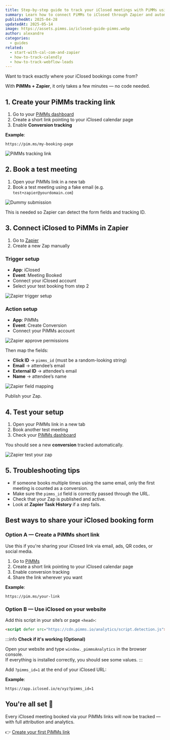 ```yaml
---
title: Step-by-step guide to track your iClosed meetings with PiMMs using Zapier
summary: Learn how to connect PiMMs to iClosed through Zapier and automatically track every calendar booking with full-funnel attribution.
publishedAt: 2025-04-28
updatedAt: 2025-05-14
image: https://assets.pimms.io/iclosed-guide-pimms.webp
author: alexandre
categories:
  - guides
related:
  - start-with-cal-com-and-zapier
  - how-to-track-calendly
  - how-to-track-webflow-leads
---
```


Want to track exactly where your iClosed bookings come from?

With **PiMMs + Zapier**, it only takes a few minutes — no code needed.

## 1. Create your PiMMs tracking link

1. Go to your [PiMMs dashboard](https://app.pimms.io)
2. Create a short link pointing to your iClosed calendar page
3. Enable **Conversion tracking**

**Example**:  
```
https://pim.ms/my-booking-page
```

![PiMMs tracking link](https://assets.pimms.io/pimms-tracking-link-iclosed.webp)

## 2. Book a test meeting

1. Open your PiMMs link in a new tab  
2. Book a test meeting using a fake email (e.g. `test+zapier@yourdomain.com`)

![Dummy submission](https://assets.pimms.io/iclosed-dummy-submission.webp)

This is needed so Zapier can detect the form fields and tracking ID.

## 3. Connect iClosed to PiMMs in Zapier

1. Go to [Zapier](https://zapier.com)
2. Create a new Zap manually

### Trigger setup

- **App**: iClosed  
- **Event**: Meeting Booked  
- Connect your iClosed account  
- Select your test booking from step 2

![Zapier trigger setup](https://assets.pimms.io/zapier-find-dummy-record-iclosed.webp)

### Action setup

- **App**: PiMMs  
- **Event**: Create Conversion  
- Connect your PiMMs account

![Zapier approve permissions](https://assets.pimms.io/zapier-approve-permissions.webp)

Then map the fields:

- **Click ID** → `pimms_id` (must be a random-looking string)
- **Email** → attendee’s email  
- **External ID** → attendee’s email  
- **Name** → attendee’s name

![Zapier field mapping](https://assets.pimms.io/zapier-field-mapping-iclosed.webp)

Publish your Zap.

## 4. Test your setup

1. Open your PiMMs link in a new tab  
2. Book another test meeting  
3. Check your [PiMMs dashboard](https://app.pimms.io)

You should see a new **conversion** tracked automatically.

![Zapier test your zap](https://assets.pimms.io/zapier-test-integration-iclosed.webp)

## 5. Troubleshooting tips

- If someone books multiple times using the same email, only the first meeting is counted as a conversion.
- Make sure the `pimms_id` field is correctly passed through the URL.
- Check that your Zap is published and active.
- Look at **Zapier Task History** if a step fails.

## Best ways to share your iClosed booking form

### Option A — Create a PiMMs short link

Use this if you're sharing your iClosed link via email, ads, QR codes, or social media.

1. Go to [PiMMs](https://app.pimms.io)
2. Create a short link pointing to your iClosed calendar page
3. Enable conversion tracking
4. Share the link wherever you want

**Example**:  
```
https://pim.ms/your-link
```

### Option B — Use iClosed on your website

Add this script in your site’s or page `<head>`: 
``` html
<script defer src="https://cdn.pimms.io/analytics/script.detection.js"></script>
```

:::info
**Check if it's working (Optional)**

Open your website and type `window._pimmsAnalytics` in the browser console.  
If everything is installed correctly, you should see some values.
:::

Add `?pimms_id=1` at the end of your iClosed URL:

**Example**:
```
https://app.iclosed.io/e/xyz?pimms_id=1
```

## You're all set 🎉

Every iClosed meeting booked via your PiMMs links will now be tracked — with full attribution and analytics.

👉 [Create your first PiMMs link](https://app.pimms.io)
